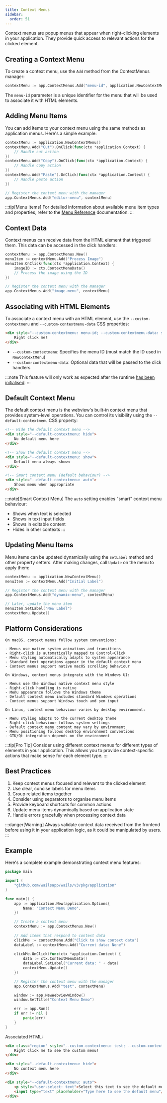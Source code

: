 ```yaml
---
title: Context Menus
sidebar:
  order: 51
---
```



Context menus are popup menus that appear when right-clicking elements in your application. They provide quick access to relevant actions for the clicked element.

## Creating a Context Menu

To create a context menu, use the `Add` method from the ContextMenus manager:

```go
contextMenu := app.ContextMenus.Add("menu-id", application.NewContextMenu())
```

The `menu-id` parameter is a unique identifier for the menu that will be used to associate it with HTML elements.

## Adding Menu Items

You can add items to your context menu using the same methods as application menus. Here's a simple example:

```go
contextMenu := application.NewContextMenu()
contextMenu.Add("Cut").OnClick(func(ctx *application.Context) {
    // Handle cut action
})
contextMenu.Add("Copy").OnClick(func(ctx *application.Context) {
    // Handle copy action
})
contextMenu.Add("Paste").OnClick(func(ctx *application.Context) {
    // Handle paste action
})

// Register the context menu with the manager
app.ContextMenus.Add("editor-menu", contextMenu)
```

:::tip[Menu Items]
For detailed information about available menu item types and properties, refer to the [Menu Reference](./menu-reference) documentation.
:::

## Context Data

Context menus can receive data from the HTML element that triggered them. This data can be accessed in the click handlers:

```go
contextMenu := app.ContextMenus.New()
menuItem := contextMenu.Add("Process Image")
menuItem.OnClick(func(ctx *application.Context) {
    imageID := ctx.ContextMenuData()
    // Process the image using the ID
})

// Register the context menu with the manager
app.ContextMenus.Add("image-menu", contextMenu)
```

## Associating with HTML Elements

To associate a context menu with an HTML element, use the `--custom-contextmenu` and `--custom-contextmenu-data` CSS properties:

```html
<div style="--custom-contextmenu: menu-id; --custom-contextmenu-data: some-data">
    Right click me!
</div>
```

- `--custom-contextmenu`: Specifies the menu ID (must match the ID used in `NewContextMenu`)
- `--custom-contextmenu-data`: Optional data that will be passed to the click handlers

:::note
This feature will only work as expected after the runtime [has been initialised](../runtime#initialisation).
:::

## Default Context Menu

The default context menu is the webview's built-in context menu that provides system-level operations. You can control its visibility using the `--default-contextmenu` CSS property:

```html
<!-- Hide the default context menu -->
<div style="--default-contextmenu: hide">
    No default menu here
</div>

<!-- Show the default context menu -->
<div style="--default-contextmenu: show">
    Default menu always shown
</div>

<!-- Smart context menu (default behaviour) -->
<div style="--default-contextmenu: auto">
    Shows menu when appropriate
</div>
```

:::note[Smart Context Menu]
The `auto` setting enables "smart" context menu behaviour:
- Shows when text is selected
- Shows in text input fields
- Shows in editable content
- Hides in other contexts
:::

## Updating Menu Items

Menu items can be updated dynamically using the `SetLabel` method and other property setters. After making changes, call `Update` on the menu to apply them:

```go
contextMenu := application.NewContextMenu()
menuItem := contextMenu.Add("Initial Label")

// Register the context menu with the manager
app.ContextMenus.Add("dynamic-menu", contextMenu)

// Later, update the menu item
menuItem.SetLabel("New Label")
contextMenu.Update()
```

## Platform Considerations

<Tabs>
  <TabItem label="macOS" icon="fa-brands:apple">
    
    On macOS, context menus follow system conventions:
    
    - Menus use native system animations and transitions
    - Right-click is automatically mapped to Control+Click
    - Menu styling automatically adapts to system appearance
    - Standard text operations appear in the default context menu
    - Context menus support native macOS scrolling behaviour
    
  </TabItem>
  
  <TabItem label="Windows" icon="fa-brands:windows">
    
    On Windows, context menus integrate with the Windows UI:
    
    - Menus use the Windows native context menu style
    - Right-click handling is native
    - Menu appearance follows the Windows theme
    - Default context menu includes standard Windows operations
    - Context menus support Windows touch and pen input
    
  </TabItem>
  
  <TabItem label="Linux" icon="fa-brands:linux">
    
    On Linux, context menu behaviour varies by desktop environment:
    
    - Menu styling adapts to the current desktop theme
    - Right-click behaviour follows system settings
    - Default context menu content may vary by environment
    - Menu positioning follows desktop environment conventions
    - GTK/Qt integration depends on the environment
    
  </TabItem>
</Tabs>

:::tip[Pro Tip]
Consider using different context menus for different types of elements in your application. This allows you to provide context-specific actions that make sense for each element type.
:::

## Best Practices

1. Keep context menus focused and relevant to the clicked element
2. Use clear, concise labels for menu items
3. Group related items together
4. Consider using separators to organise menu items
5. Provide keyboard shortcuts for common actions
6. Update menu items dynamically based on application state
7. Handle errors gracefully when processing context data

:::danger[Warning]
Always validate context data received from the frontend before using it in your application logic, as it could be manipulated by users.
:::

## Example

Here's a complete example demonstrating context menu features:

```go
package main

import (
    "github.com/wailsapp/wails/v3/pkg/application"
)

func main() {
    app := application.New(application.Options{
        Name: "Context Menu Demo",
    })

    // Create a context menu
    contextMenu := app.ContextMenus.New()
    
    // Add items that respond to context data
    clickMe := contextMenu.Add("Click to show context data")
    dataLabel := contextMenu.Add("Current data: None")
    
    clickMe.OnClick(func(ctx *application.Context) {
        data := ctx.ContextMenuData()
        dataLabel.SetLabel("Current data: " + data)
        contextMenu.Update()
    })

    // Register the context menu with the manager
    app.ContextMenus.Add("test", contextMenu)

    window := app.NewWebviewWindow()
    window.SetTitle("Context Menu Demo")

    err := app.Run()
    if err != nil {
        panic(err)
    }
}
```

Associated HTML:

```html
<div class="region" style="--custom-contextmenu: test; --custom-contextmenu-data: item-123">
    Right click me to see the custom menu!
</div>

<div style="--default-contextmenu: hide">
    No context menu here
</div>

<div style="--default-contextmenu: auto">
    <p style="user-select: text">Select this text to see the default menu</p>
    <input type="text" placeholder="Type here to see the default menu"/>
</div>
